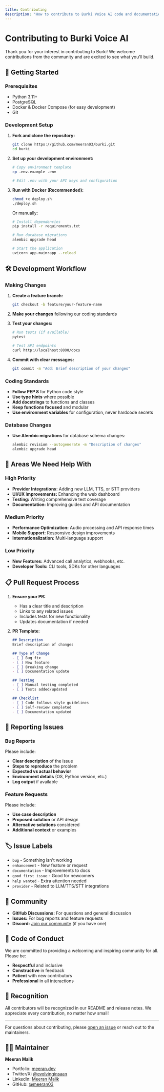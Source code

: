 ```yaml
---
title: Contributing
description: "How to contribute to Burki Voice AI code and documentation"
---
```


# Contributing to Burki Voice AI

Thank you for your interest in contributing to Burki! We welcome contributions from the community and are excited to see what you'll build.

## 🚀 Getting Started

### Prerequisites
- Python 3.11+
- PostgreSQL
- Docker & Docker Compose (for easy development)
- Git

### Development Setup

1. **Fork and clone the repository:**
   ```bash
   git clone https://github.com/meeran03/burki.git
   cd burki
   ```

2. **Set up your development environment:**
   ```bash
   # Copy environment template
   cp .env.example .env
   
   # Edit .env with your API keys and configuration
   ```

3. **Run with Docker (Recommended):**
   ```bash
   chmod +x deploy.sh
   ./deploy.sh
   ```

   Or manually:
   ```bash
   # Install dependencies
   pip install -r requirements.txt
   
   # Run database migrations
   alembic upgrade head
   
   # Start the application
   uvicorn app.main:app --reload
   ```

## 🛠️ Development Workflow

### Making Changes

1. **Create a feature branch:**
   ```bash
   git checkout -b feature/your-feature-name
   ```

2. **Make your changes** following our coding standards

3. **Test your changes:**
   ```bash
   # Run tests (if available)
   pytest
   
   # Test API endpoints
   curl http://localhost:8000/docs
   ```

4. **Commit with clear messages:**
   ```bash
   git commit -m "Add: Brief description of your changes"
   ```

### Coding Standards

- **Follow PEP 8** for Python code style
- **Use type hints** where possible
- **Add docstrings** to functions and classes
- **Keep functions focused** and modular
- **Use environment variables** for configuration, never hardcode secrets

### Database Changes

- **Use Alembic migrations** for database schema changes:
  ```bash
  alembic revision --autogenerate -m "Description of changes"
  alembic upgrade head
  ```

## 🎯 Areas We Need Help With

### High Priority
- **Provider Integrations:** Adding new LLM, TTS, or STT providers
- **UI/UX Improvements:** Enhancing the web dashboard
- **Testing:** Writing comprehensive test coverage
- **Documentation:** Improving guides and API documentation

### Medium Priority
- **Performance Optimization:** Audio processing and API response times
- **Mobile Support:** Responsive design improvements
- **Internationalization:** Multi-language support

### Low Priority
- **New Features:** Advanced call analytics, webhooks, etc.
- **Developer Tools:** CLI tools, SDKs for other languages

## 📋 Pull Request Process

1. **Ensure your PR:**
   - Has a clear title and description
   - Links to any related issues
   - Includes tests for new functionality
   - Updates documentation if needed

2. **PR Template:**
   ```markdown
   ## Description
   Brief description of changes

   ## Type of Change
   - [ ] Bug fix
   - [ ] New feature
   - [ ] Breaking change
   - [ ] Documentation update

   ## Testing
   - [ ] Manual testing completed
   - [ ] Tests added/updated

   ## Checklist
   - [ ] Code follows style guidelines
   - [ ] Self-review completed
   - [ ] Documentation updated
   ```

## 🐛 Reporting Issues

### Bug Reports
Please include:
- **Clear description** of the issue
- **Steps to reproduce** the problem
- **Expected vs actual behavior**
- **Environment details** (OS, Python version, etc.)
- **Log output** if available

### Feature Requests
Please include:
- **Use case description** 
- **Proposed solution** or API design
- **Alternative solutions** considered
- **Additional context** or examples

## 🏷️ Issue Labels

- `bug` - Something isn't working
- `enhancement` - New feature or request
- `documentation` - Improvements to docs
- `good first issue` - Good for newcomers
- `help wanted` - Extra attention needed
- `provider` - Related to LLM/TTS/STT integrations

## 💬 Community

- **GitHub Discussions:** For questions and general discussion
- **Issues:** For bug reports and feature requests
- **Discord:** [Join our community](#) (if you have one)

## 📜 Code of Conduct

We are committed to providing a welcoming and inspiring community for all. Please be:

- **Respectful** and inclusive
- **Constructive** in feedback
- **Patient** with new contributors
- **Professional** in all interactions

## 🙏 Recognition

All contributors will be recognized in our README and release notes. We appreciate every contribution, no matter how small!

---

For questions about contributing, please [open an issue](https://github.com/meeran03/burki/issues) or reach out to the maintainers.

## 👨‍💻 Maintainer

**Meeran Malik**
- Portfolio: [meeran.dev](https://meeran.dev)
- Twitter/X: [@evolvinginsaan](https://x.com/evolvinginsaan)
- LinkedIn: [Meeran Malik](https://www.linkedin.com/in/meeran-malik-34431316b/)
- GitHub: [@meeran03](https://github.com/meeran03) 